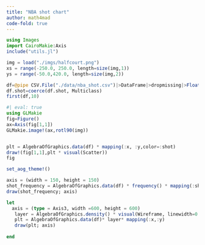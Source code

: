 ```yaml
---
title: "NBA shot chart"
author: math4mad
code-fold: true
---
```


```julia
using Images
import CairoMakie:Axis
include("utils.jl")
```

```julia
img = load("./imgs/halfcourt.png")
xs = range(-250.0, 250.0, length=size(img,1))
ys = range(-50.0,420.0, length=size(img,2))

```

<!-- ```{julia}
   fig=Figure()
   ax=Axis(fig[1,1])
   image!(xs,ys,image)
   fig
``` -->
```julia
df=@pipe CSV.File("./data/nba_shot.csv")|>DataFrame|>dropmissing|>Float64.(_)
df.shot=coerce(df.shot, Multiclass)
first(df,10)
```

```julia
#| eval: true
using GLMakie
fig=Figure()
ax=Axis(fig[1,1])
GLMakie.image!(ax,rotl90(img))


plt = AlgebraOfGraphics.data(df) * mapping(:x, :y,color=:shot)
draw!(fig[1,1],plt * visual(Scatter))
fig
```


```julia
set_aog_theme!()

axis = (width = 150, height = 150)
shot_frequency = AlgebraOfGraphics.data(df) * frequency() * mapping(:shot)
draw(shot_frequency; axis)
```

```julia
let 
  axis = (type = Axis3, width =600, height = 600)
   layer = AlgebraOfGraphics.density() * visual(Wireframe, linewidth=0.05)
   plt = AlgebraOfGraphics.data(df)* layer* mapping(:x,:y) 
   draw(plt; axis)
    
end
```

```julia

```